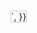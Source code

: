 
<Meta title="Foundations/Component Statuses"/>


<Canvas>
  <Story name="Component Statuses"
    {{
            template: `<iframe class="airtable-embed" src="https://airtable.com/embed/shrtuFWoEvMQ7WT0b?backgroundColor=blue&layout=card&viewControls=on" frameborder="0" onmousewheel="" width="100%" height="533" style="background: transparent; border: 1px solid #ccc;"></iframe>`,
        }}
  </Story>
</Canvas>
